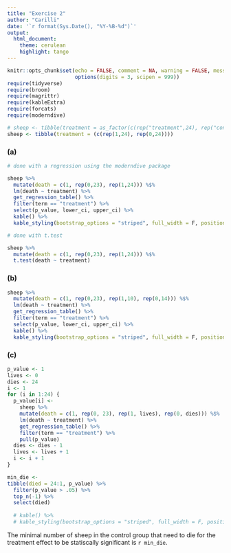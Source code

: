 ```yaml
---
title: "Exercise 2"
author: "Carilli"
date: '`r format(Sys.Date(), "%Y-%B-%d")`'
output: 
  html_document:
    theme: cerulean
    highlight: tango
---
```


```r
knitr::opts_chunk$set(echo = FALSE, comment = NA, warning = FALSE, message = FALSE,
                      options(digits = 3, scipen = 999))
require(tidyverse)
require(broom)
require(magrittr)
require(kableExtra)
require(forcats)
require(moderndive)
```

```r
# sheep <- tibble(treatment = as_factor(c(rep("treatment",24), rep("control",24))))
sheep <- tibble(treatment = (c(rep(1,24), rep(0,24))))
```

### (a)

```r
# done with a regression using the moderndive package 

sheep %>% 
  mutate(death = c(1, rep(0,23), rep(1,24))) %$% 
  lm(death ~ treatment) %>% 
  get_regression_table() %>% 
  filter(term == "treatment") %>%
  select(p_value, lower_ci, upper_ci) %>% 
  kable() %>% 
  kable_styling(bootstrap_options = "striped", full_width = F, position = "left")

# done with t.test

sheep %>% 
  mutate(death = c(1, rep(0,23), rep(1,24))) %$% 
  t.test(death ~ treatment) 
```

### (b)

```r
sheep %>% 
  mutate(death = c(1, rep(0,23), rep(1,10), rep(0,14))) %$% 
  lm(death ~ treatment) %>% 
  get_regression_table() %>% 
  filter(term == "treatment") %>%
  select(p_value, lower_ci, upper_ci) %>% 
  kable() %>% 
  kable_styling(bootstrap_options = "striped", full_width = F, position = "left")
```

### (c)

```r
p_value <- 1
lives <- 0
dies <- 24
i <- 1
for (i in 1:24) {
  p_value[i] <-
    sheep %>%
    mutate(death = c(1, rep(0, 23), rep(1, lives), rep(0, dies))) %$%
    lm(death ~ treatment) %>%
    get_regression_table() %>%
    filter(term == "treatment") %>%
    pull(p_value)
  dies <- dies - 1
  lives <- lives + 1
  i <- i + 1
}

min_die <- 
tibble(died = 24:1, p_value) %>% 
  filter(p_value > .05) %>% 
  top_n(-1) %>% 
  select(died) 
 
  # kable() %>% 
  # kable_styling(bootstrap_options = "striped", full_width = F, position = "left")
```

The minimal number of sheep in the control group that need to die for the treatment effect to be statiscally significant is `r min_die`.
